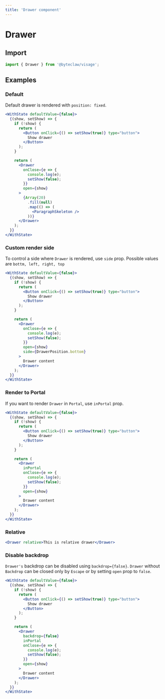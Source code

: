 ```yaml
---
title: 'Drawer component'
---
```


# Drawer

## Import

```js transpile=false
import { Drawer } from '@byteclaw/visage';
```

## Examples

### Default

Default drawer is rendered with `position: fixed`.

```jsx live=true
<WithState defaultValue={false}>
  {(show, setShow) => {
    if (!show) {
      return (
        <Button onClick={() => setShow(true)} type="button">
          Show drawer
        </Button>
      );
    }

    return (
      <Drawer
        onClose={e => {
          console.log(e);
          setShow(false);
        }}
        open={show}
      >
        {Array(20)
          .fill(null)
          .map(() => (
            <ParagraphSkeleton />
          ))}
      </Drawer>
    );
  }}
</WithState>
```

### Custom render side

To control a side where `Drawer` is rendered, use `side` prop. Possible values are `bottm, left, right, top`

```jsx live=true
<WithState defaultValue={false}>
  {(show, setShow) => {
    if (!show) {
      return (
        <Button onClick={() => setShow(true)} type="button">
          Show drawer
        </Button>
      );
    }

    return (
      <Drawer
        onClose={e => {
          console.log(e);
          setShow(false);
        }}
        open={show}
        side={DrawerPosition.bottom}
      >
        Drawer content
      </Drawer>
    );
  }}
</WithState>
```

### Render to Portal

If you want to render `Drawer` in `Portal`, use `inPortal` prop.

```jsx live=true
<WithState defaultValue={false}>
  {(show, setShow) => {
    if (!show) {
      return (
        <Button onClick={() => setShow(true)} type="button">
          Show drawer
        </Button>
      );
    }

    return (
      <Drawer
        inPortal
        onClose={e => {
          console.log(e);
          setShow(false);
        }}
        open={show}
      >
        Drawer content
      </Drawer>
    );
  }}
</WithState>
```

### Relative

```jsx live=true
<Drawer relative>This is relative drawer</Drawer>
```

### Disable backdrop

`Drawer's` backdrop can be disabled using `backdrop={false}`. `Drawer` without `Backdrop` can be closed only by `Escape` or by setting `open` prop to `false`.

```jsx live=true
<WithState defaultValue={false}>
  {(show, setShow) => {
    if (!show) {
      return (
        <Button onClick={() => setShow(true)} type="button">
          Show drawer
        </Button>
      );
    }

    return (
      <Drawer
        backdrop={false}
        inPortal
        onClose={e => {
          console.log(e);
          setShow(false);
        }}
        open={show}
      >
        Drawer content
      </Drawer>
    );
  }}
</WithState>
```
